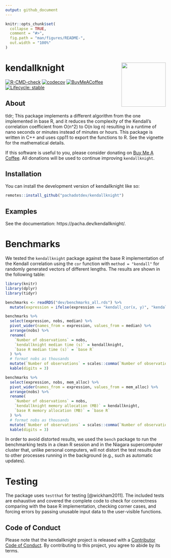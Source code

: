 ```yaml
---
output: github_document
---
```


<!-- README.md is generated from README.Rmd. Please edit that file -->

```r
knitr::opts_chunk$set(
  collapse = TRUE,
  comment = "#>",
  fig.path = "man/figures/README-",
  out.width = "100%"
)
```

# kendallknight <img src="man/figures/logo.svg" align="right" height="139" alt="" />

<!-- badges: start -->
[![R-CMD-check](https://github.com/pachadotdev/kendallknight/actions/workflows/R-CMD-check.yaml/badge.svg)](https://github.com/pachadotdev/kendallknight/actions/workflows/R-CMD-check.yaml)
[![codecov](https://app.codecov.io/gh/pachadotdev/kendallknight/graph/badge.svg?token=kDP0pWmfRk)](https://app.codecov.io/gh/pachadotdev/kendallknight)
[![BuyMeACoffee](https://raw.githubusercontent.com/pachadotdev/buymeacoffee-badges/main/bmc-donate-yellow.svg)](https://buymeacoffee.com/pacha)
[![Lifecycle: stable](https://img.shields.io/badge/lifecycle-stable-brightgreen.svg)](https://lifecycle.r-lib.org/articles/stages.html#stable)
<!-- badges: end -->

## About

tldr; This package implements a different algorithm from the one implemented in
base R, and it reduces the complexity of the Kendall's correlation coefficient
from O(n^2) to O(n log n) resulting in a runtime of nano seconds or minutes
instead of minutes or hours. This package is written in C++ and uses cpp11 to
export the functions to R. See the vignette for the mathematical details.

If this software is useful to you, please consider donating on
[Buy Me A Coffee](https://buymeacoffee.com/pacha). All donations will
be used to continue improving `kendallknight`.

## Installation

You can install the development version of kendallknight like so:

``` r
remotes::install_github("pachadotdev/kendallknight")
```

## Examples

See the documentation: https://pacha.dev/kendallknight/.

# Benchmarks

We tested the `kendallknight` package against the base R implementation of the
Kendall correlation using the `cor` function with `method = "kendall"` for
randomly generated vectors of different lengths. The results are shown in the
following table:

```r
library(knitr)
library(dplyr)
library(tidyr)

benchmarks <- readRDS("dev/benchmarks_all.rds") %>%
  mutate(expression = ifelse(expression == "kendall_cor(x, y)", "kendallknight", "base R"))

benchmarks %>%
  select(expression, nobs, median) %>%
  pivot_wider(names_from = expression, values_from = median) %>%
  arrange(nobs) %>%
  rename(
    `Number of observations` = nobs,
    `kendallknight median time (s)` = kendallknight,
    `base R median time (s)` = `base R`
  ) %>%
  # format nobs as thousands
  mutate(`Number of observations` = scales::comma(`Number of observations`)) %>%
  kable(digits = 3)

benchmarks %>%
  select(expression, nobs, mem_alloc) %>%
  pivot_wider(names_from = expression, values_from = mem_alloc) %>%
  arrange(nobs) %>%
  rename(
    `Number of observations` = nobs,
    `kendallknight memory allocation (MB)` = kendallknight,
    `base R memory allocation (MB)` = `base R`
  ) %>%
  # format nobs as thousands
  mutate(`Number of observations` = scales::comma(`Number of observations`)) %>%
  kable(digits = 3)
```

In order to avoid distorted results, we used the `bench` package to run the
benchmarking tests in a clean R session and in the Niagara supercomputer
cluster that, unlike personal computers, will not distort the test results due
to other processes running in the background (e.g., such as automatic updates).

# Testing

The package uses `testthat` for testing [@wickham2011]. The included tests are
exhaustive and covered the complete code to check for correctness comparing with
the base R implementation, checking corner cases, and forcing errors
by passing unusable input data to the user-visible functions.

## Code of Conduct

Please note that the kendallknight project is released with a
[Contributor Code of Conduct](https://contributor-covenant.org/version/2/1/CODE_OF_CONDUCT.html).
By contributing to this project, you agree to abide by its terms.
